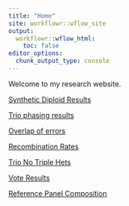```yaml
---
title: "Home"
site: workflowr::wflow_site
output:
  workflowr::wflow_html:
    toc: false
editor_options:
  chunk_output_type: console
---
```


Welcome to my research website.

[Synthetic Diploid Results](synthetic_diploid_results.html)

[Trio phasing results](trio_phasing_results.html)

[Overlap of errors](sd_error_overlap.html)

[Recombination Rates](recombination_rate.html)

[Trio No Triple Hets](trio_no_th.html)

[Vote Results](vote.html)

[Reference Panel Composition](alt_ref_panel.html)
